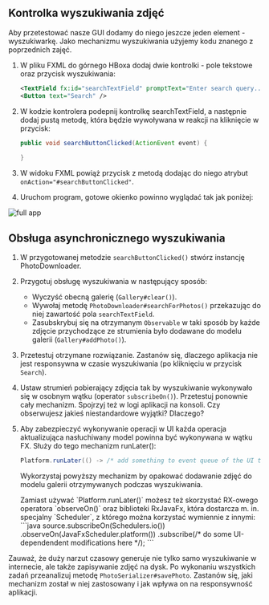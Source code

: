 
## Kontrolka wyszukiwania zdjęć

Aby przetestować nasze GUI dodamy do niego jeszcze jeden element - wyszukiwarkę. Jako mechanizmu wyszukiwania użyjemy kodu znanego z poprzednich zajęć.

1. W pliku FXML do górnego HBoxa dodaj dwie kontrolki - pole tekstowe oraz przycisk wyszukiwania:
    ```xml
    <TextField fx:id="searchTextField" promptText="Enter search query..." prefWidth="580"/>
    <Button text="Search" />
    ```
1. W kodzie kontrolera podepnij kontrolkę searchTextField, a następnie dodaj pustą metodę, która będzie wywoływana w reakcji na kliknięcie w przycisk:
    ```java
    public void searchButtonClicked(ActionEvent event) {
        
    }
    ```
1. W widoku FXML powiąż przycisk z metodą dodając do niego atrybut `onAction="#searchButtonClicked"`.

1. Uruchom program, gotowe okienko powinno wyglądać tak jak poniżej:

![full app](/04-ui/full-app.png)

## Obsługa asynchronicznego wyszukiwania

1. W przygotowanej metodzie `searchButtonClicked()` stwórz instancję PhotoDownloader.

1. Przygotuj obsługę wyszukiwania w następujący sposób:

    - Wyczyść obecną galerię (`Gallery#clear()`).
    - Wywołaj metodę `PhotoDownloader#searchForPhotos()` przekazując do niej zawartość pola `searchTextField`.
    - Zasubskrybuj się na otrzymanym `Observable` w taki sposób by każde zdjęcie przychodzące ze strumienia było dodawane do modelu galerii (`Gallery#addPhoto()`).

1. Przetestuj otrzymane rozwiązanie. Zastanów się, dlaczego aplikacja nie jest responsywna w czasie wyszukiwania (po kliknięciu w przycisk `Search`).

1. Ustaw strumień pobierający zdjęcia tak by wyszukiwanie wykonywało się w osobnym wątku (operator `subscribeOn()`). Przetestuj ponownie cały mechanizm. Spojrzyj też w logi aplikacji na konsoli. Czy obserwujesz jakieś niestandardowe wyjątki? Dlaczego?

1. Aby zabezpieczyć wykonywanie operacji w UI każda operacja aktualizująca nasłuchiwany model powinna być wykonywana w wątku FX. Służy do tego mechanizm runLater():
    ```java
    Platform.runLater(() -> /* add something to event queue of the UI thread */ );
    ```

    Wykorzystaj powyższy mechanizm by opakować dodawanie zdjęć do modelu galerii otrzymywanych podczas wyszukiwania.

    <Callout type="info">
    Zamiast używać `Platform.runLater()` możesz też skorzystać RX-owego operatora `observeOn()` oraz biblioteki RxJavaFx, która dostarcza m. in. specjalny `Scheduler`, z którego można korzystać wymiennie z innymi:
    ```java
    source.subscribeOn(Schedulers.io())
        .observeOn(JavaFxScheduler.platform())
        .subscribe(/* do some UI-dependendent modifications here */);
    ```
    </Callout>

<Callout type="warning">

Zauważ, że duży narzut czasowy generuje nie tylko samo wyszukiwanie w internecie, ale także zapisywanie zdjęć na dysk. Po wykonaniu wszystkich zadań przeanalizuj metodę `PhotoSerializer#savePhoto`. Zastanów się, jaki mechanizm został w niej zastosowany i jak wpływa on na responsywność aplikacji. 

</Callout>
